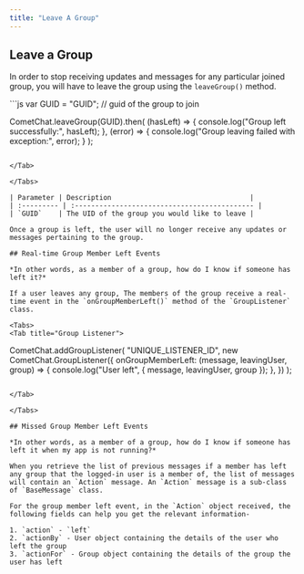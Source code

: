 ```yaml
---
title: "Leave A Group"
---
```




## Leave a Group

In order to stop receiving updates and messages for any particular joined group, you will have to leave the group using the `leaveGroup()` method.

<Tabs>
<Tab title="JavaScript">
```js
var GUID = "GUID"; // guid of the group to join

CometChat.leaveGroup(GUID).then(
  (hasLeft) => {
    console.log("Group left successfully:", hasLeft);
  },
  (error) => {
    console.log("Group leaving failed with exception:", error);
  }
);
```

</Tab>

</Tabs>

| Parameter | Description                                  |
| :--------- | :-------------------------------------------- |
| `GUID`    | The UID of the group you would like to leave |

Once a group is left, the user will no longer receive any updates or messages pertaining to the group.

## Real-time Group Member Left Events

*In other words, as a member of a group, how do I know if someone has left it?*

If a user leaves any group, The members of the group receive a real-time event in the `onGroupMemberLeft()` method of the `GroupListener` class.

<Tabs>
<Tab title="Group Listener">
```
CometChat.addGroupListener(
  "UNIQUE_LISTENER_ID",
  new CometChat.GroupListener({
    onGroupMemberLeft: (message, leavingUser, group) => {
      console.log("User left", { message, leavingUser, group });
    },
  })
);
```

</Tab>

</Tabs>

## Missed Group Member Left Events

*In other words, as a member of a group, how do I know if someone has left it when my app is not running?*

When you retrieve the list of previous messages if a member has left any group that the logged-in user is a member of, the list of messages will contain an `Action` message. An `Action` message is a sub-class of `BaseMessage` class.

For the group member left event, in the `Action` object received, the following fields can help you get the relevant information-

1. `action` - `left`
2. `actionBy` - User object containing the details of the user who left the group
3. `actionFor` - Group object containing the details of the group the user has left
